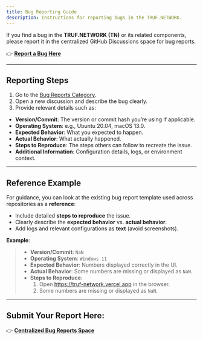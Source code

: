 ---
title: Bug Reporting Guide
description: Instructions for reporting bugs in the TRUF.NETWORK.
---

If you find a bug in the **TRUF.NETWORK (TN)** or its related components, please report it in the centralized GitHub Discussions space for bug reports.

👉 **[Report a Bug Here](https://github.com/trufnetwork/node/discussions/categories/bug-reports)**

---

## Reporting Steps

1. Go to the [Bug Reports Category](https://github.com/trufnetwork/node/discussions/categories/bug-reports).
2. Open a new discussion and describe the bug clearly.
3. Provide relevant details such as:

- **Version/Commit**: The version or commit hash you’re using if applicable.
- **Operating System**: e.g., Ubuntu 20.04, macOS 13.0.
- **Expected Behavior**: What you expected to happen.
- **Actual Behavior**: What actually happened.
- **Steps to Reproduce**: The steps others can follow to recreate the issue.
- **Additional Information**: Configuration details, logs, or environment context.

---

## Reference Example

For guidance, you can look at the existing bug report template used across repositories as a **reference**:

- Include detailed **steps to reproduce** the issue.
- Clearly describe the **expected behavior** vs. **actual behavior**.
- Add logs and relevant configurations as **text** (avoid screenshots).

**Example**:

> - **Version/Commit**: `NaN`
> - **Operating System**: `Windows 11`
> - **Expected Behavior**: Numbers displayed correctly in the UI.
> - **Actual Behavior**: Some numbers are missing or displayed as `NaN`.
> - **Steps to Reproduce**:
>   1. Open https://truf-network.vercel.app in the browser.
>   2. Some numbers are missing or displayed as `NaN`.

---

## Submit Your Report Here:

👉 **[Centralized Bug Reports Space](https://github.com/trufnetwork/node/discussions/categories/bug-reports)**
